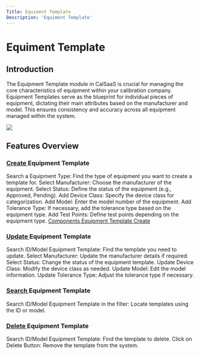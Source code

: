 ```yaml
---
Title: Equiment Template
Description: 'Equiment Template'
---
```

# Equiment Template

## Introduction

The Equipment Template module in CalSaaS is crucial for managing the core characteristics of equipment within your calibration company. Equipment Templates serve as the blueprint for individual pieces of equipment, dictating their main attributes based on the manufacturer and model. This ensures consistency and accuracy across all equipment managed within the system.

<img  src="/images/equipment-template/Home-Equipmenttemplate.gif">

## Features Overview

###  <a href="Equipment Template Create.mdx">Create </a> Equipment Template

Search a Equipment Type: Find the type of equipment you want to create a template for.
Select Manufacturer: Choose the manufacturer of the equipment.
Select Status: Define the status of the equipment (e.g., Approved, Pending).
Add Device Class: Specify the device class for categorization.
Add Model: Enter the model number of the equipment.
Add Tolerance Type: If necessary, add the tolerance type based on the equipment type.
Add Test Points: Define test points depending on the equipment type.
 <a href="Components Equipment Template Create.mdx">Components Equipment Template Create</a> 

###  <a href="Equipment Template Update.mdx">Update </a> Equipment Template
Search ID/Model Equipment Template: Find the template you need to update.
Select Manufacturer: Update the manufacturer details if required.
Select Status: Change the status of the equipment template.
Update Device Class: Modify the device class as needed.
Update Model: Edit the model information.
Update Tolerance Type: Adjust the tolerance type if necessary.

### <a href="Equipment Template Search.mdx"> Search  </a> Equipment Template
Search ID/Model Equipment Template in the filter: Locate templates using the ID or model.

### <a href="Equipment Template Delete.mdx">Delete </a> Equipment Template
Search ID/Model Equipment Template: Find the template to delete.
Click on Delete Button: Remove the template from the system.





